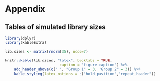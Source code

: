 \appendix  

<!-- \appendix Resets figure/table caption numbers e.g first table will be called Table1 -->
<!-- You appendix can start as follow: -->


# Appendix {-}   
## Tables of simulated library sizes {-}


```r
library(dplyr)
library(kableExtra)

lib.sizes <- matrix(rnorm(35), ncol=7)

knitr::kable(lib.sizes, "latex", booktabs = TRUE, 
						 caption = "figure caption") %>%
	add_header_above(c(" ", "Group 1" = 3, "Group 2" = 3)) %>%
	kable_styling(latex_options = c("hold_position","repeat_header"))
```